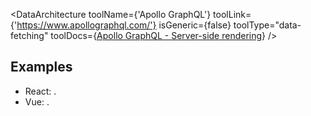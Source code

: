 
<DataArchitecture
 toolName={'Apollo GraphQL'}
 toolLink={'https://www.apollographql.com/'}
 isGeneric={false}
 toolType="data-fetching"
 toolDocs={<a href="https://www.apollographql.com/docs/react/performance/server-side-rendering/">Apollo GraphQL - Server-side rendering</a>}
/>

## Examples

- React: <RepoLink path="/examples/graphql-apollo-react-v1/" />.
- Vue: <RepoLink path="/examples/graphql-apollo-vue-v1/" />.
